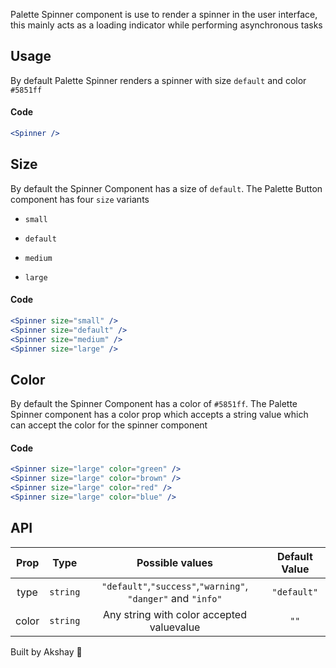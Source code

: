 
Palette Spinner component is use to render a spinner in the user interface, this mainly acts as a loading indicator while performing asynchronous tasks

## Usage

By default Palette Spinner renders a spinner with size `default` and color `#5851ff`

<div style={{ display: "flex", paddingBottom: "25px", paddingTop: "10px" }}>
  <Spinner />
</div>

#### Code

```jsx
<Spinner />
```

## Size

By default the Spinner Component has a size of `default`. The Palette Button component has four `size` variants

- `small`
- `default`
- `medium`
- `large`

  <div
    style={{
      display: "flex",
      flexDirection: "row",
      justifyContent: "space-around",
      paddingBottom: "25px",
      paddingTop: "10px",
      width: "50%",
    }}
  >
    <Spinner size="small" />
    <Spinner size="default" />
    <Spinner size="medium" />
    <Spinner size="large" />
  </div>

#### Code

```jsx
<Spinner size="small" />
<Spinner size="default" />
<Spinner size="medium" />
<Spinner size="large" />
```

## Color

By default the Spinner Component has a color of `#5851ff`. The Palette Spinner component has a color prop which accepts a string value which can accept the color for the spinner component

<div
  style={{
    display: "flex",
    flexDirection: "row",
    justifyContent: "space-around",
    paddingBottom: "25px",
    paddingTop: "10px",
    width: "50%",
  }}
>
  <Spinner size="large" color="green" />
  <Spinner size="large" color="brown" />
  <Spinner size="large" color="red" />
  <Spinner size="large" color="blue" />
</div>

#### Code

```jsx
<Spinner size="large" color="green" />
<Spinner size="large" color="brown" />
<Spinner size="large" color="red" />
<Spinner size="large" color="blue" />
```

## API

| Prop  |   Type   |                       Possible values                        | Default Value |
| :---: | :------: | :----------------------------------------------------------: | :-----------: |
| type  | `string` | `"default"`,`"success"`,`"warning"`, `"danger"` and `"info"` |  `"default"`  |
| color | `string` |          Any string with color accepted valuevalue           |     `""`      |

Built by Akshay 🤙
